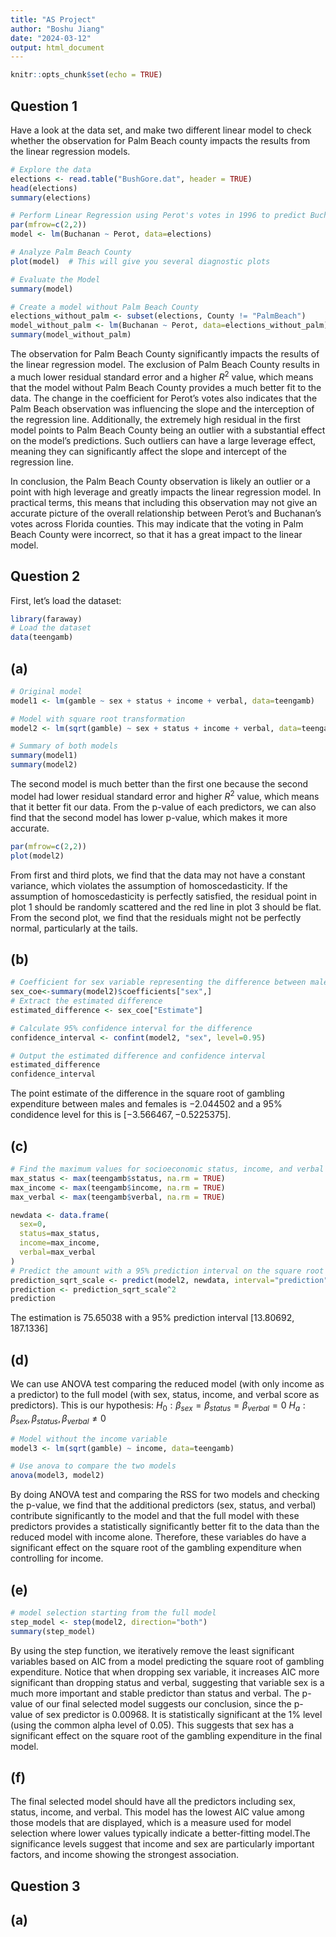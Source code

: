 ```yaml
---
title: "AS Project"
author: "Boshu Jiang"
date: "2024-03-12"
output: html_document
---
```


```r
knitr::opts_chunk$set(echo = TRUE)
```

## Question 1
Have a look at the data set, and make two different linear model to check whether the observation for Palm Beach county impacts the results from the linear regression models.

```r
# Explore the data
elections <- read.table("BushGore.dat", header = TRUE)
head(elections)
summary(elections)
```
```r
# Perform Linear Regression using Perot's votes in 1996 to predict Buchanan's votes in 2000
par(mfrow=c(2,2))
model <- lm(Buchanan ~ Perot, data=elections)

# Analyze Palm Beach County
plot(model)  # This will give you several diagnostic plots
```
```r
# Evaluate the Model
summary(model)
```

```r
# Create a model without Palm Beach County
elections_without_palm <- subset(elections, County != "PalmBeach")
model_without_palm <- lm(Buchanan ~ Perot, data=elections_without_palm)
summary(model_without_palm)
```
The observation for Palm Beach County significantly impacts the results of the linear regression model. The exclusion of Palm Beach County results in a much lower residual standard error and a higher $R^2$ value, which means that the model without Palm Beach County provides a much better fit to the data. The change in the coefficient for Perot's votes also indicates that the Palm Beach observation was influencing the slope and the interception of the regression line. Additionally, the extremely high residual in the first model points to Palm Beach County being an outlier with a substantial effect on the model's predictions. Such outliers can have a large leverage effect, meaning they can significantly affect the slope and intercept of the regression line.

In conclusion, the Palm Beach County observation is likely an outlier or a point with high leverage and greatly impacts the linear regression model. In practical terms, this means that including this observation may not give an accurate picture of the overall relationship between Perot's and Buchanan's votes across Florida counties. This may indicate that the voting in Palm Beach County were incorrect, so that it has a great impact to the linear model.

## Question 2

First, let's load the dataset:

```r
library(faraway)
# Load the dataset
data(teengamb)
```
## (a)
```r
# Original model
model1 <- lm(gamble ~ sex + status + income + verbal, data=teengamb)

# Model with square root transformation
model2 <- lm(sqrt(gamble) ~ sex + status + income + verbal, data=teengamb)

# Summary of both models
summary(model1)
summary(model2)
```
The second model is much better than the first one because the second model had lower residual standard error and higher $R^2$ value, which means that it better fit our data. From the p-value of each predictors, we can also find that the second model has lower p-value, which makes it more accurate.
```r
par(mfrow=c(2,2))
plot(model2) 
```
From first and third plots, we find that the data may not have a constant variance, which violates the assumption of homoscedasticity. If the assumption of homoscedasticity is perfectly satisfied, the residual point in plot 1 should be randomly scattered and the red line in plot 3 should be flat. From the second plot, we find that the residuals might not be perfectly normal, particularly at the tails.

## (b)
```r
# Coefficient for sex variable representing the difference between male and female
sex_coe<-summary(model2)$coefficients["sex",]
# Extract the estimated difference
estimated_difference <- sex_coe["Estimate"]

# Calculate 95% confidence interval for the difference
confidence_interval <- confint(model2, "sex", level=0.95)

# Output the estimated difference and confidence interval
estimated_difference
confidence_interval
```
The point estimate of the difference in the square root of gambling expenditure between males and females is $-2.044502$ and a 95% condidence level for this is $[-3.566467, -0.5225375]$.

## (c)
```r
# Find the maximum values for socioeconomic status, income, and verbal score
max_status <- max(teengamb$status, na.rm = TRUE)
max_income <- max(teengamb$income, na.rm = TRUE)
max_verbal <- max(teengamb$verbal, na.rm = TRUE)

newdata <- data.frame(
  sex=0,  
  status=max_status,
  income=max_income,
  verbal=max_verbal
)
# Predict the amount with a 95% prediction interval on the square root scale
prediction_sqrt_scale <- predict(model2, newdata, interval="prediction")
prediction <- prediction_sqrt_scale^2
prediction
```
The estimation is $75.65038$ with a 95% prediction interval $[13.80692, 187.1336]$

## (d)
We can use ANOVA test comparing the reduced model (with only income as a predictor) to the full model (with sex, status, income, and verbal score as predictors). This is our hypothesis:
$H_0:\beta_{sex}=\beta_{status}=\beta_{verbal}=0$
$H_a:\beta_{sex},\beta_{status},\beta_{verbal}\neq0$

```r
# Model without the income variable
model3 <- lm(sqrt(gamble) ~ income, data=teengamb)

# Use anova to compare the two models
anova(model3, model2)
```

By doing ANOVA test and comparing the RSS for two models and checking the p-value, we find that the additional predictors (sex, status, and verbal) contribute significantly to the model and that the full model with these predictors provides a statistically significantly better fit to the data than the reduced model with income alone. Therefore, these variables do have a significant effect on the square root of the gambling expenditure when controlling for income.

## (e)

```r
# model selection starting from the full model
step_model <- step(model2, direction="both")
summary(step_model)
```
By using the step function, we iteratively remove the least significant variables based on AIC from a model predicting the square root of gambling expenditure. Notice that when dropping sex variable, it increases AIC more significant than dropping status and verbal, suggesting that variable sex is a much more important and stable predictor than status and verbal. The p-value of our final selected model suggests our conclusion, since the p-value of sex predictor is 0.00968. It is statistically significant at the 1% level (using the common alpha level of 0.05). This suggests that sex has a significant effect on the square root of the gambling expenditure in the final model.

## (f)
The final selected model should have all the predictors including sex, status, income, and verbal. This model has the lowest AIC value among those models that are displayed, which is a measure used for model selection where lower values typically indicate a better-fitting model.The significance levels suggest that income and sex are particularly important factors, and income showing the strongest association.

## Question 3
## (a)
